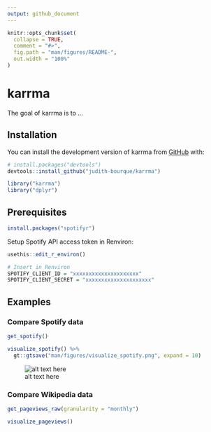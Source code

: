 ```yaml
---
output: github_document
---
```


<!-- README.md is generated from README.Rmd. Please edit that file -->

```r
knitr::opts_chunk$set(
  collapse = TRUE,
  comment = "#>",
  fig.path = "man/figures/README-",
  out.width = "100%"
)
```

# karrma

<!-- badges: start -->
<!-- badges: end -->

The goal of karrma is to ...

## Installation

You can install the development version of karrma from [GitHub](https://github.com/) with:

```r
# install.packages("devtools")
devtools::install_github("judith-bourque/karrma")
```

```r
library("karrma")
library("dplyr")
```

## Prerequisites

```r
install.packages("spotifyr")
```

Setup Spotify API access token in Renviron:

```r
usethis::edit_r_environ()

# Insert in Renviron
SPOTIFY_CLIENT_ID = "xxxxxxxxxxxxxxxxxxxxx"
SPOTIFY_CLIENT_SECRET = "xxxxxxxxxxxxxxxxxxxxx"
```

## Examples

### Compare Spotify data

```r
get_spotify()

visualize_spotify() %>% 
  gt::gtsave("man/figures/visualize_spotify.png", expand = 10)
```

![alt text here](man/figures/visualize_spotify.png)

### Compare Wikipedia data

```r
get_pageviews_raw(granularity = "monthly")

visualize_pageviews()
```

